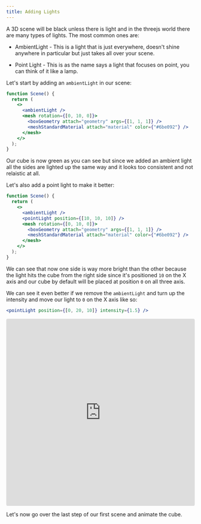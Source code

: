 ```yaml
---
title: Adding Lights
---
```


A 3D scene will be black unless there is light and in the threejs world there are many types of lights. The most common ones are:

- AmbientLight - This is a light that is just everywhere, doesn't shine anywhere in particular but just takes all over your scene.

- Point Light - This is as the name says a light that focuses on point, you can think of it like a lamp.

Let's start by adding an `ambientLight` in our scene:

```jsx
function Scene() {
  return (
    <>
      <ambientLight />
      <mesh rotation={[0, 10, 0]}>
        <boxGeometry attach="geometry" args={[1, 1, 1]} />
        <meshStandardMaterial attach="material" color={"#6be092"} />
      </mesh>
    </>
  );
}
```

Our cube is now green as you can see but since we added an ambient light all the sides are lighted up the same way and it looks too consistent and not relaistic at all.

Let's also add a point light to make it better:

```jsx
function Scene() {
  return (
    <>
      <ambientLight />
      <pointLight position={[10, 10, 10]} />
      <mesh rotation={[0, 10, 0]}>
        <boxGeometry attach="geometry" args={[1, 1, 1]} />
        <meshStandardMaterial attach="material" color={"#6be092"} />
      </mesh>
    </>
  );
}
```

We can see that now one side is way more bright than the other because the light hits the cube from the right side since it's positioned `10` on the X axis and our cube by default will be placed at position `0` on all three axis.

We can see it even better if we remove the `ambientLight` and turn up the intensity and move our light to `0` on the X axis like so:

```jsx
<pointLight position={[0, 20, 10]} intensity={1.5} />
```

<iframe
  src="https://codesandbox.io/embed/reverent-dust-dkex0?fontsize=14&hidenavigation=1&theme=dark"
  style="width:100%; height:500px; border:0; border-radius: 4px; overflow:hidden;"
  title="reverent-dust-dkex0"
  allow="accelerometer; ambient-light-sensor; camera; encrypted-media; geolocation; gyroscope; hid; microphone; midi; payment; usb; vr; xr-spatial-tracking"
  sandbox="allow-autoplay allow-forms allow-modals allow-popups allow-presentation allow-same-origin allow-scripts"
></iframe>

Let's now go over the last step of our first scene and animate the cube.
